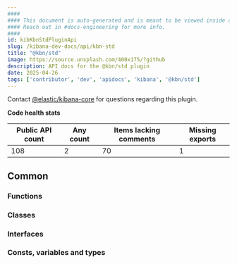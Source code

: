 ```yaml
---
####
#### This document is auto-generated and is meant to be viewed inside our experimental, new docs system.
#### Reach out in #docs-engineering for more info.
####
id: kibKbnStdPluginApi
slug: /kibana-dev-docs/api/kbn-std
title: "@kbn/std"
image: https://source.unsplash.com/400x175/?github
description: API docs for the @kbn/std plugin
date: 2025-04-26
tags: ['contributor', 'dev', 'apidocs', 'kibana', '@kbn/std']
---
```




Contact [@elastic/kibana-core](https://github.com/orgs/elastic/teams/kibana-core) for questions regarding this plugin.

**Code health stats**

| Public API count  | Any count | Items lacking comments | Missing exports |
|-------------------|-----------|------------------------|-----------------|
| 108 | 2 | 70 | 1 |

## Common

### Functions
<DocDefinitionList data={kbnStdObj.common.functions}/>

### Classes
<DocDefinitionList data={kbnStdObj.common.classes}/>

### Interfaces
<DocDefinitionList data={kbnStdObj.common.interfaces}/>

### Consts, variables and types
<DocDefinitionList data={kbnStdObj.common.misc}/>

